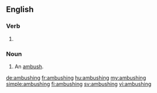 ==English==

===Verb===
{{head|en}}

# {{present participle of|ambush|lang=en}}

===Noun===
{{en-noun}}

# An [[ambush]].

[[de:ambushing]]
[[fr:ambushing]]
[[hu:ambushing]]
[[my:ambushing]]
[[simple:ambushing]]
[[fi:ambushing]]
[[sv:ambushing]]
[[vi:ambushing]]